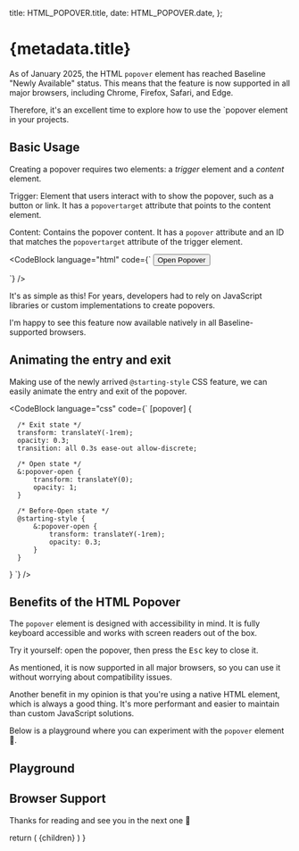 
  title: HTML_POPOVER.title,
  date: HTML_POPOVER.date,
};

# {metadata.title}

<PopoverPlayground />

As of January 2025, the HTML `popover` element has reached Baseline "Newly Available" status. This means that the feature is now supported in all major browsers, including Chrome, Firefox, Safari, and Edge.

Therefore, it's an excellent time to explore how to use the `popover element in your projects.

## Basic Usage

Creating a popover requires two elements: a <i>trigger</i> element and a <i>content</i> element.

Trigger: Element that users interact with to show the popover, such as a button or link. It has a `popovertarget` attribute that points to the content element.

Content: Contains the popover content. It has a `popover` attribute and an ID that matches the `popovertarget` attribute of the trigger element.


<CodeBlock
    language="html"
    code={`
<button popovertarget="my-popover">Open Popover</button>

<div id="my-popover" popover>
   This works without any JavaScript!
</div>
`}
/>

It's as simple as this! For years, developers had to rely on JavaScript libraries or custom implementations to create popovers.

I'm happy to see this feature now available natively in all Baseline-supported browsers.

## Animating the entry and exit

Making use of the newly arrived `@starting-style` CSS feature, we can easily animate the entry and exit of the popover.

<CodeBlock
  language="css"
  code={`
[popover] {

      /* Exit state */
      transform: translateY(-1rem);
      opacity: 0.3;
      transition: all 0.3s ease-out allow-discrete;

      /* Open state */
      &:popover-open {
          transform: translateY(0);
          opacity: 1;
      }

      /* Before-Open state */
      @starting-style {
          &:popover-open {
              transform: translateY(-1rem);
              opacity: 0.3;
          }
      }
  }
`} />

## Benefits of the HTML Popover

The `popover` element is designed with accessibility in mind. It is fully keyboard accessible and works with screen readers out of the box.

Try it yourself: open the popover, then press the <kbd>Esc</kbd> key to close it.

As mentioned, it is now supported in all major browsers, so you can use it without worrying about compatibility issues.

Another benefit in my opinion is that you're using a native HTML element, which is always a good thing. It's more performant and easier to maintain than custom JavaScript solutions.

Below is a playground where you can experiment with the `popover` element 🛝.

## Playground

<div>
  <div className="absolute left-0 right-0 px-4 max-w-4xl xl:max-w-5xl mx-auto w-full z-50">
<Sandpack />
  </div>
  <div className="w-full h-[580px] md:h-[320px]"></div>
</div>

## Browser Support

<BaselineStatus featureId="popover" />
<BaselineStatus featureId="starting-style" />

Thanks for reading and see you in the next one 👋

  return (
    <MdxLayout metadata={metadata} slug={HTML_POPOVER.slug}>
      {children}
    </MdxLayout>
  )
}

